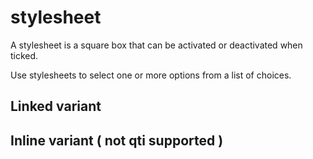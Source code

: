 

<Meta of={Stories} />

# stylesheet

A stylesheet is a square box that can be activated or deactivated when ticked.

Use stylesheets to select one or more options from a list of choices.

## Linked variant

<Canvas of={Stories.Default} />

## Inline variant ( not qti supported )

<Canvas of={Stories.Inline} />
